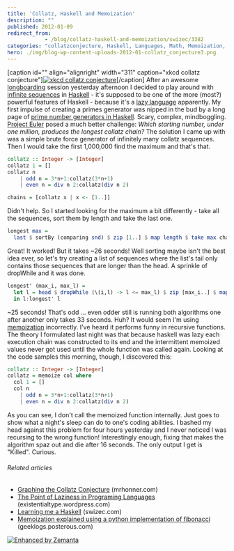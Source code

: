 ```yaml
---
title: 'Collatz, Haskell and Memoization'
description: ""
published: 2012-01-09
redirect_from: 
            - /blog/collatz-haskell-and-memoization/swizec/3382
categories: "collatzconjecture, Haskell, Languages, Math, Memoization, Number Theory, Programming, Project Euler, Uncategorized"
hero: ./img/blog-wp-content-uploads-2012-01-collatz_conjecture3.png
---
```


\[caption id="" align="alignright" width="311" caption="xkcd collatz conjecture"][![xkcd collatz conjecture](./img/blog-wp-content-uploads-2012-01-collatz_conjecture3.png "xkcd collatz conjecture")](http://xkcd.com/710/)\[/caption] After an awesome [longboarding](http://en.wikipedia.org/wiki/Longboarding "Longboarding") session yesterday afternoon I decided to play around with [infinite sequences](http://en.wikipedia.org/wiki/Sequence "Sequence") in [Haskell](http://haskell.org "Haskell (programming language)") - it's supposed to be one of the more (most?) powerful features of Haskell - because it's a [lazy language](http://en.wikipedia.org/wiki/Evaluation_strategy "Evaluation strategy") apparently. My first impulse of creating a primes generator was nipped in the bud by a long page of [prime number generators in Haskell](http://www.haskell.org/haskellwiki/Prime_numbers). Scary, complex, mindboggling. [Project Euler](http://projecteuler.net/ "Project Euler") posed a much better challenge: _Which starting number, under one million, produces the longest collatz chain?_ The solution I came up with was a simple brute force generator of infinitely many collatz sequences. Then I would take the first 1,000,000 find the maximum and that's that.

```haskell
collatz :: Integer -> [Integer]
collatz 1 = []
collatz n
    | odd n = 3*n+1:collatz(3*n+1)
    | even n = div n 2:collatz(div n 2)

chains = [collatz x | x <- [1..]]
```

Didn't help. So I started looking for the maximum a bit differently - take all the sequences, sort them by length and take the last one.

```haskell
longest max =
  last $ sortBy (comparing snd) $ zip [1..] $ map length $ take max chains
```

Great! It worked! But it takes ~26 seconds! Well sorting maybe isn't the best idea ever, so let's try creating a list of sequences where the list's tail only contains those sequences that are longer than the head. A sprinkle of dropWhile and it was done.

```haskell
longest' (max_i, max_l) =
  let l = head $ dropWhile (\(i,l) -> l <= max_l) $ zip [max_i..] $ map length $ chains' max_i
  in l:longest' l
```

~25 seconds! That's odd ... even odder still is running both algorithms one after another only takes 33 seconds. Huh? It would seem I'm using [memoization](http://en.wikipedia.org/wiki/Memoization "Memoization") incorrectly. I've heard it performs funny in recursive functions. The theory I formulated last night was that because haskell was lazy each execution chain was constructed to its end and the intermittent memoized values never got used until the whole function was called again. Looking at the code samples this morning, though, I discovered this:

```haskell
collatz :: Integer -> [Integer]
collatz = memoize col where
  col 1 = []
  col n
    | odd n = 3*n+1:collatz(3*n+1)
    | even n = div n 2:collatz(div n 2)
```

As you can see, I don't call the memoized function internally. Just goes to show what a night's sleep can do to one's coding abilities. I bashed my head against this problem for four hours yesterday and I never noticed I was recursing to the wrong function! Interestingly enough, fixing that makes the algorithm spaz out and die after 16 seconds. The only output I get is "Killed". Curious.

###### Related articles

-   [Graphing the Collatz Conjecture](http://mrhonner.com/2011/11/18/graphing-the-collatz-conjecture/) (mrhonner.com)
-   [The Point of Laziness in Programing Languages](http://existentialtype.wordpress.com/2011/04/24/the-real-point-of-laziness/) (existentialtype.wordpress.com)
-   [Learning me a Haskell](http://swizec.com/blog/learning-me-a-haskell/swizec/3272) (swizec.com)
-   [Memoization explained using a python implementation of fibonacci](http://geeklogs.posterous.com/what-is-memoization) (geeklogs.posterous.com)

[![Enhanced by Zemanta](http://img.zemanta.com/zemified_e.png?x-id=6f7c0838-57e3-4b8a-a0c3-3ef0dc670559)](http://www.zemanta.com/ "Enhanced by Zemanta")
